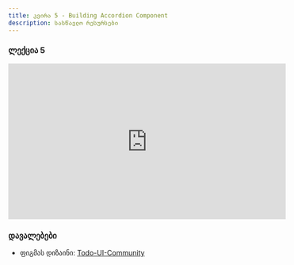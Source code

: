 ```yaml
---
title: კვირა 5 - Building Accordion Component
description: სასწავლო რესურსები
---
```


### ლექცია 5
<iframe width="560" height="315" src="https://www.youtube.com/embed/BJryMgX0Ork?si=ezTeCFhDLdxXO0Ob" title="YouTube video player" frameborder="0" allow="accelerometer; autoplay; clipboard-write; encrypted-media; gyroscope; picture-in-picture; web-share" allowfullscreen></iframe>

### დავალებები

- ფიგმას დიზაინი: [Todo-UI-Community](https://www.figma.com/file/SYvVOCG8qzk4FfKQThtc5e/Todo-UI-(Community)?type=design&mode=design)
